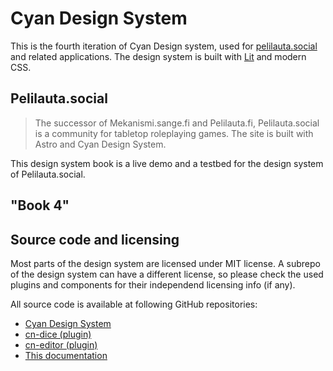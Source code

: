 # Cyan Design System


<div class="elevation-2 p-2">
  <VersionInfo />
</div>

This is the fourth iteration of Cyan Design system, used for <a href="https://pelilauta.social">pelilauta.social</a> and related
applications. The design system is built with <a href="https://lit.dev/" target="_blank">Lit</a> and modern CSS.

## <cn-icon noun="fox"></cn-icon> Pelilauta.social

> The successor of Mekanismi.sange.fi and Pelilauta.fi, Pelilauta.social is a community for tabletop roleplaying games. The site is built with Astro and Cyan Design System.

This design system book is a live demo and a testbed for the design system of Pelilauta.social.

## <cn-icon noun="design"></cn-icon> "Book 4"

## Source code and licensing

Most parts of the design system are licensed under MIT license. A subrepo of the design system can have 
a different license, so please check the used plugins and components for their independend licensing info (if any).

All source code is available at following GitHub repositories:
- [Cyan Design System](https://github.com/11thdeg/cyan-next)
- [cn-dice (plugin)](https://github.com/villetakanen/cn-dice)
- [cn-editor (plugin)](https://github.com/villetakanen/cn-editor/)
- [This documentation](https://github.com/villetakanen/cn-design-system-3)
